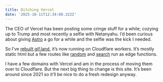 ```yaml
---
title: Ditching Vercel
date: '2025-10-11T12:34:00.322Z'
---
```


The CEO of Vercel has been posting some cringe stuff for a while; cozying up to Trump and most recently a selfie with Netanyahu. I’d been curious about giving [Astro](https://astro.build/) a go for a while and the selfie was the kick I needed.

So I’ve [rebuilt gif.land](https://github.com/jonheslop/2026.gif.land_), it’s now running on Cloudflare workers. It’s mostly static html but a few routes like [random](https://gif.land/random) and [search](https://gif.land/search) run as edge functions.

I have a few domains with Vercel and am in the process of moving them over to Cloudflare. But the next big thing to change is this site. It’s been around since 2021 so it’ll be nice to do a fresh redesign anyway.
